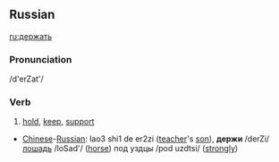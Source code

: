 ==Russian==
[[ru:держать]]

===Pronunciation===
/d'erZat'/

===Verb===
#[[hold]], [[keep]], [[support]]


*[[Chinese]]-[[Russian]]: lao3 shi1 de er2zi ([[teacher]]'s [[son]]), '''держи''' /derZi/ [[лошадь]] /loSad'/ ([[horse]]) под уздцы /pod uzdtsi/ ([[strongly]])